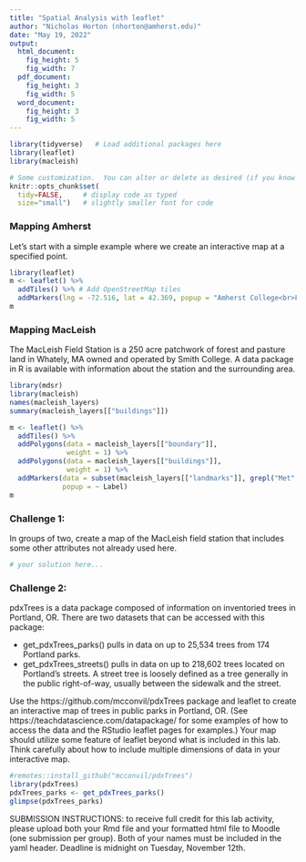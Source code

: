 ```yaml
---
title: "Spatial Analysis with leaflet"
author: "Nicholas Horton (nhorton@amherst.edu)"
date: "May 19, 2022"
output:
  html_document:
    fig_height: 5
    fig_width: 7
  pdf_document:
    fig_height: 3
    fig_width: 5
  word_document:
    fig_height: 3
    fig_width: 5
---
```


```r
library(tidyverse)   # Load additional packages here 
library(leaflet)
library(macleish)

# Some customization.  You can alter or delete as desired (if you know what you are doing).
knitr::opts_chunk$set(
  tidy=FALSE,     # display code as typed
  size="small")   # slightly smaller font for code
```



### Mapping Amherst

Let's start with a simple example where we create an interactive map at a specified point.

```r
library(leaflet)
m <- leaflet() %>%
  addTiles() %>% # Add OpenStreetMap tiles
  addMarkers(lng = -72.516, lat = 42.369, popup = "Amherst College<br>Founded 1821")
m
```

### Mapping MacLeish

The MacLeish Field Station is a 250 acre patchwork of forest and pasture land in Whately, MA owned and operated by Smith College.
A data package in R is available with information about the station and the surrounding area.


```r
library(mdsr)
library(macleish)
names(macleish_layers)
summary(macleish_layers[["buildings"]])
```

```r
m <- leaflet() %>%
  addTiles() %>%
  addPolygons(data = macleish_layers[["boundary"]],
              weight = 1) %>%
  addPolygons(data = macleish_layers[["buildings"]],
              weight = 1) %>%
  addMarkers(data = subset(macleish_layers[["landmarks"]], grepl("Met", Label)), 
             popup = ~ Label)
m
```

### Challenge 1:

In groups of two, create a map of the MacLeish field station that includes some other attributes not already used here.  

```r
# your solution here...

```


### Challenge 2: 

pdxTrees is a data package composed of information on inventoried trees in Portland, OR.
There are two datasets that can be accessed with this package:

- get_pdxTrees_parks() pulls in data on up to 25,534 trees from 174 Portland parks.
- get_pdxTrees_streets() pulls in data on up to 218,602 trees located on Portland’s streets. A street tree is loosely defined as a tree generally in the public right-of-way, usually between the sidewalk and the street.

Use the https://github.com/mcconvil/pdxTrees package and leaflet to create an interactive map of trees in public parks in Portland, OR. (See https://teachdatascience.com/datapackage/ for some examples of how to access the data and the RStudio leaflet pages for examples.)  Your map should utilize some feature of leaflet beyond what is included in this lab.  Think carefully about how to include multiple dimensions of data in your interactive map.

```r
#remotes::install_github("mcconvil/pdxTrees")
library(pdxTrees)
pdxTrees_parks <- get_pdxTrees_parks()
glimpse(pdxTrees_parks)
```

SUBMISSION INSTRUCTIONS: to receive full credit for this lab activity, please upload both your Rmd file and your formatted html file to Moodle (one submission per group).
Both of your names must be included in the yaml header.
Deadline is midnight on Tuesday, November 12th.
